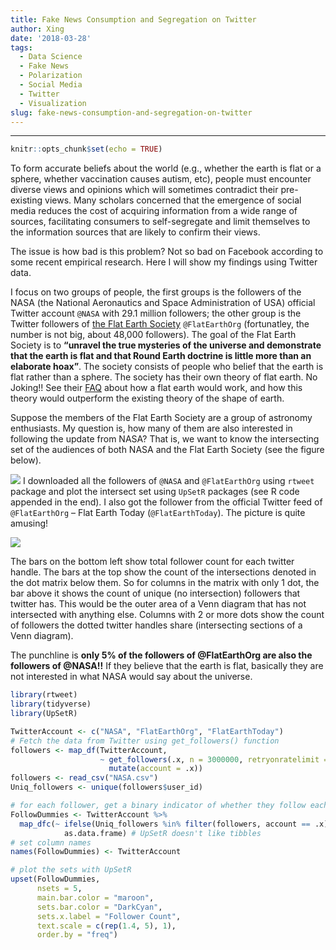 ```yaml
---
title: Fake News Consumption and Segregation on Twitter
author: Xing
date: '2018-03-28'
tags:
  - Data Science
  - Fake News
  - Polarization
  - Social Media
  - Twitter
  - Visualization
slug: fake-news-consumption-and-segregation-on-twitter
---
```


---
```r
knitr::opts_chunk$set(echo = TRUE)
```

To form accurate beliefs about the world (e.g., whether the earth is flat or a sphere, whether vaccination causes autism, etc), people must encounter diverse views and opinions which will sometimes contradict their
pre-existing views. Many scholars concerned that the emergence of social media reduces the cost of acquiring information from a wide range of sources, facilitating consumers to self-segregate and limit themselves to the information sources that are likely to confirm their views. 

The issue is how bad is this problem? Not so bad on Facebook according to some recent empirical research. Here I will show my findings using Twitter data. 

I focus on two groups of people, the first groups is the followers of the NASA (the National Aeronautics and Space Administration of USA) official Twitter account `@NASA` with 29.1 million followers; the other group is the Twitter followers of [the Flat Earth Society](https://wiki.tfes.org/The_Flat_Earth_Wiki) `@FlatEarthOrg` (fortunatley, the number is not big, about 48,000 followers). The goal of the Flat Earth Society is to **"unravel the true mysteries of the universe and demonstrate that the earth is flat and that Round Earth doctrine is little more than an elaborate hoax"**. The society consists of people who belief that the earth is flat rather than a sphere. The society has their own theory of flat earth. No Joking!! See their [FAQ](https://wiki.tfes.org/Frequently_Asked_Questions) about how a flat earth would work, and how this theory would outperform the existing theory of the shape of earth.

Suppose the members of the Flat Earth Society are a group of astronomy enthusiasts. My question is, how many of them are also interested in following the update from NASA? That is, we want to know the intersecting set of the audiences of both NASA and the Flat Earth Society (see the figure below).

![](/img/NASA_FES.png)
I downloaded all the followers of `@NASA` and `@FlatEarthOrg` using `rtweet` package and plot the intersect set using `UpSetR` packages (see R code appended in the end). I also got the follower from  the official Twitter feed of  `@FlatEarthOrg` -- Flat Earth Today (`@FlatEarthToday`). The picture is quite amusing! 

![](/img/NASA2.png)

The bars on the bottom left show total follower count for each twitter handle. The bars at the top show the count of the intersections denoted in the dot matrix below them. So for columns in the matrix with only 1 dot, the bar above it shows the count of unique (no intersection) followers that twitter has. This would be the outer area of a Venn diagram that has not intersected with anything else. Columns with 2 or more dots show the count of followers the dotted twitter handles share (intersecting sections of a Venn diagram).

The punchline is **only 5% of the followers of @FlatEarthOrg are also the followers of @NASA!!** If they believe that the earth is flat, basically they are not interested in what NASA would say about the universe.


```r

library(rtweet)
library(tidyverse)
library(UpSetR)

TwitterAccount <- c("NASA", "FlatEarthOrg", "FlatEarthToday")
# Fetch the data from Twitter using get_followers() function
followers <- map_df(TwitterAccount,
                    ~ get_followers(.x, n = 3000000, retryonratelimit = TRUE) %>%
                      mutate(account = .x))
followers <- read_csv("NASA.csv")
Uniq_followers <- unique(followers$user_id)

# for each follower, get a binary indicator of whether they follow each tweeter or not and bind to one dataframe
FollowDummies <- TwitterAccount %>%
  map_dfc(~ ifelse(Uniq_followers %in% filter(followers, account == .x)$user_id, 1, 0) %>%
            as.data.frame) # UpSetR doesn't like tibbles
# set column names
names(FollowDummies) <- TwitterAccount

# plot the sets with UpSetR
upset(FollowDummies,
      nsets = 5,
      main.bar.color = "maroon",
      sets.bar.color = "DarkCyan",
      sets.x.label = "Follower Count",
      text.scale = c(rep(1.4, 5), 1),
      order.by = "freq")
```





